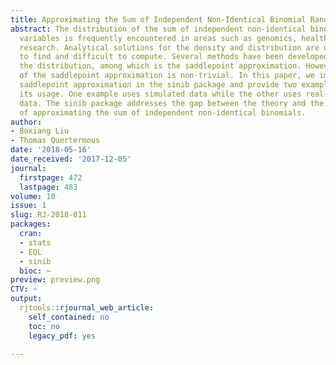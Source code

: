 ```yaml
---
title: Approximating the Sum of Independent Non-Identical Binomial Random Variables
abstract: The distribution of the sum of independent non-identical binomial random
  variables is frequently encountered in areas such as genomics, healthcare, and operations
  research. Analytical solutions for the density and distribution are usually cumbersome
  to find and difficult to compute. Several methods have been developed to approximate
  the distribution, among which is the saddlepoint approximation. However, implementation
  of the saddlepoint approximation is non-trivial. In this paper, we implement the
  saddlepoint approximation in the sinib package and provide two examples to illustrate
  its usage. One example uses simulated data while the other uses real-world healthcare
  data. The sinib package addresses the gap between the theory and the implementation
  of approximating the sum of independent non-identical binomials.
author:
- Boxiang Liu
- Thomas Quertermous
date: '2018-05-16'
date_received: '2017-12-05'
journal:
  firstpage: 472
  lastpage: 483
volume: 10
issue: 1
slug: RJ-2018-011
packages:
  cran:
  - stats
  - EQL
  - sinib
  bioc: ~
preview: preview.png
CTV: ~
output:
  rjtools::rjournal_web_article:
    self_contained: no
    toc: no
    legacy_pdf: yes

---
```

